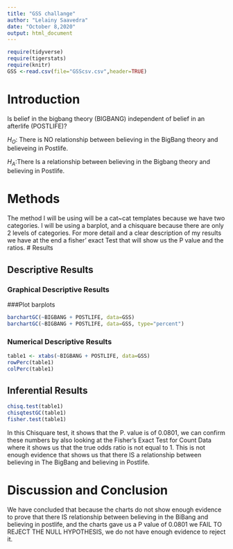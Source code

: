 ```yaml
---
title: "GSS challange"
author: "Lelainy Saavedra"
date: "October 8,2020"
output: html_document
---
```


```r
require(tidyverse)
require(tigerstats)
require(knitr)
GSS <-read.csv(file="GSScsv.csv",header=TRUE)
```

# Introduction

<!--In this section you explain what you are trying to show.  Where did the data come from?  What is the research or other question you are trying to answer?.  If you skimp in this section expect to be marked down in your grade. Paint a picture of the project a couple of paragraphs is expected!-->

Is belief in the bigbang theory (BIGBANG) independent of belief in an afterlife (POSTLIFE)? 

$H_O$: There is NO relationship between believing in the BigBang theory and believeing in Postlife. 

$H_A$:There Is a relationship between believing in the Bigbang theory and believing in Postlife.  

# Methods

<!--Decide on your methods:  use "variable analysis" or other appropriate descriptors.  Make sure to choose at least one graphical method and at least one numerical method. Discuss what data manipulations may be needed for example subsetting or other binning procedures and what sort of graphical displays and inferential tools will be used!-->
 The method I will be using will be a cat~cat templates because we have two categories.
 I will be using a barplot, and a chisquare because there are only 2 levels of categories. For more detail and a clear description of my results we have at the end a fisher' exact Test that will show us the P value and the ratios.
# Results

<!--Divide this section into two sub-sections:  One for your descriptive  results and one for your inferential results.!-->



## Descriptive Results

### Graphical Descriptive Results

<!--Graphical results here.  Make sure to show your code.  Provide appropriate labels for axes, giving units if possible, and provide a good title for the graph, too.  Use the graphical results to describe the patterns if any that exist in the data as focused toward the research question. Bottom line is to explain the features of the graph that are relevant to conforming or departing to what is expected by your null hypothesis !-->  
###Plot barplots

```r
barchartGC(~BIGBANG + POSTLIFE, data=GSS)
barchartGC(~BIGBANG + POSTLIFE, data=GSS, type="percent")

```

### Numerical Descriptive Results

<!--Numerical results go here. Use the numerical results to describe the patterns if any that exist in the data as focused toward the research question!-->  

```r
table1 <- xtabs(~BIGBANG + POSTLIFE, data=GSS)
rowPerc(table1)
colPerc(table1)
```
## Inferential Results

<!--State hypothesis clearly.  Make sure your discussion of the inferential test covers all the aspects that the test output produces, such as test statistic, p-value etc.  Make a decision about the null hypothesis, explain the assumptions on which the selected test/procedure was based, and why the chosen procedure satisfys the assumptions and is appropriate to answer the research question!-->  


```r
chisq.test(table1)
chisqtestGC(table1)
fisher.test(table1)
```
In this Chisquare test, it shows that the P. value is of 0.0801, we can confirm these numbers by also looking at the Fisher's Exact Test for Count Data where it shows us that the true odds ratio is not equal to 1. This is not enough evidence that shows us that there IS a relationship between believing in The BigBang and believing in Postlife.



# Discussion and Conclusion

<!--Discussion and conclusion here.  If you found a relationship be sure to consider whether the relationship occurs because one of the variavbles causes the other, or whether they perhasps are related for some other reason.  Watch the chapter 6 videos from the GeorgeTown videos collection.!-->

We have concluded that because the charts do not show enough evidence to prove that there IS relationship between believing in the BiBang and believing in postlife, and the charts gave us a P value of 0.0801 we FAIL TO REJECT THE NULL HYPOTHESIS, we do not have enough evidence to reject it.  



  
